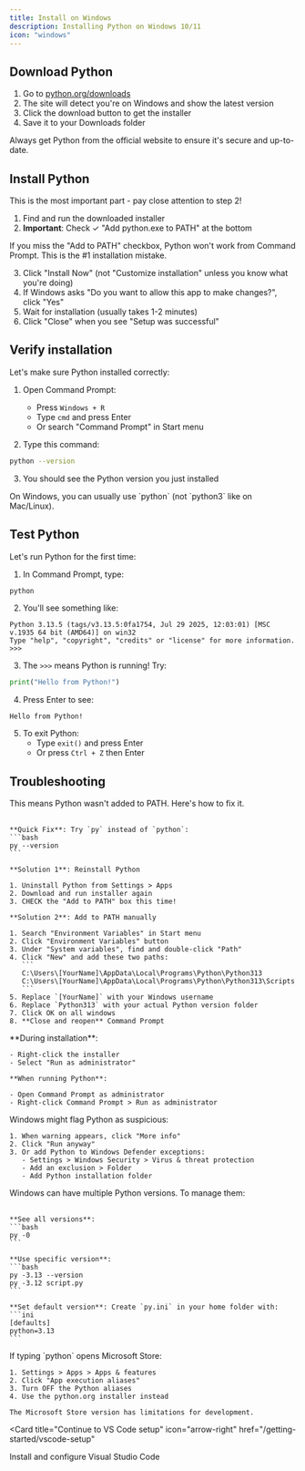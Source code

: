 ```yaml
---
title: Install on Windows
description: Installing Python on Windows 10/11
icon: "windows"
---
```


## Download Python

1. Go to [python.org/downloads](https://www.python.org/downloads/)
2. The site will detect you're on Windows and show the latest version
3. Click the download button to get the installer
4. Save it to your Downloads folder

<Tip>
  Always get Python from the official website to ensure it's secure and up-to-date.
</Tip>

## Install Python

This is the most important part - pay close attention to step 2!

1. Find and run the downloaded installer
2. **Important**: Check ✓ "Add python.exe to PATH" at the bottom 

<Warning>
  If you miss the "Add to PATH" checkbox, Python won't work from Command Prompt. This is the #1 installation mistake.
</Warning>

3. Click "Install Now" (not "Customize installation" unless you know what you're doing)
4. If Windows asks "Do you want to allow this app to make changes?", click "Yes"
5. Wait for installation (usually takes 1-2 minutes)
6. Click "Close" when you see "Setup was successful"

## Verify installation

Let's make sure Python installed correctly:

1. Open Command Prompt:
   - Press `Windows + R`
   - Type `cmd` and press Enter
   - Or search "Command Prompt" in Start menu

2. Type this command:
```bash
python --version
```

3. You should see the Python version you just installed

<Note>
  On Windows, you can usually use `python` (not `python3` like on Mac/Linux).
</Note>

## Test Python

Let's run Python for the first time:

1. In Command Prompt, type:
```bash
python
```

2. You'll see something like:
```
Python 3.13.5 (tags/v3.13.5:0fa1754, Jul 29 2025, 12:03:01) [MSC v.1935 64 bit (AMD64)] on win32
Type "help", "copyright", "credits" or "license" for more information.
>>>
```

3. The `>>>` means Python is running! Try:
```python
print("Hello from Python!")
```

4. Press Enter to see:
```
Hello from Python!
```

5. To exit Python:
   - Type `exit()` and press Enter
   - Or press `Ctrl + Z` then Enter

## Troubleshooting

<AccordionGroup>
  <Accordion title="'python' is not recognized" icon="circle-exclamation">
    This means Python wasn't added to PATH. Here's how to fix it.<br /><br />
    
    **Quick Fix**: Try `py` instead of `python`:
    ```bash
    py --version
    ```
    
    **Solution 1**: Reinstall Python
    
    1. Uninstall Python from Settings > Apps
    2. Download and run installer again
    3. CHECK the "Add to PATH" box this time!
    
    **Solution 2**: Add to PATH manually
    
    1. Search "Environment Variables" in Start menu
    2. Click "Environment Variables" button
    3. Under "System variables", find and double-click "Path"
    4. Click "New" and add these two paths:
       ```
       C:\Users\[YourName]\AppData\Local\Programs\Python\Python313
       C:\Users\[YourName]\AppData\Local\Programs\Python\Python313\Scripts
       ```
    5. Replace `[YourName]` with your Windows username
    6. Replace `Python313` with your actual Python version folder
    7. Click OK on all windows
    8. **Close and reopen** Command Prompt
  </Accordion>
  
  <Accordion title="Permission denied" icon="lock">
    **During installation**:
    
    - Right-click the installer
    - Select "Run as administrator"
    
    **When running Python**:
    
    - Open Command Prompt as administrator
    - Right-click Command Prompt > Run as administrator
  </Accordion>
  
  <Accordion title="Windows Defender blocking Python" icon="ban">
    Windows might flag Python as suspicious:
    
    1. When warning appears, click "More info"
    2. Click "Run anyway"
    3. Or add Python to Windows Defender exceptions:
       - Settings > Windows Security > Virus & threat protection
       - Add an exclusion > Folder
       - Add Python installation folder
  </Accordion>
  
  <Accordion title="Multiple Python versions" icon="code-branch">
    Windows can have multiple Python versions. To manage them:<br /><br />
    
    **See all versions**:
    ```bash
    py -0
    ```
    
    **Use specific version**:
    ```bash
    py -3.13 --version
    py -3.12 script.py
    ```
    
    **Set default version**: Create `py.ini` in your home folder with:
    ```ini
    [defaults]
    python=3.13
    ```
  </Accordion>
  
  <Accordion title="Microsoft Store Python" icon="store">
    If typing `python` opens Microsoft Store:
    
    1. Settings > Apps > Apps & features
    2. Click "App execution aliases"
    3. Turn OFF the Python aliases
    4. Use the python.org installer instead
    
    The Microsoft Store version has limitations for development.
  </Accordion>
</AccordionGroup>

<Card
  title="Continue to VS Code setup"
  icon="arrow-right"
  href="/getting-started/vscode-setup"
>
  Install and configure Visual Studio Code
</Card>